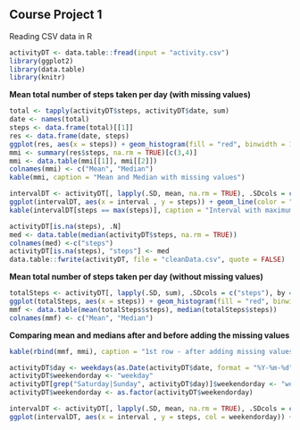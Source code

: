 
## Course Project 1

Reading CSV data in R

```{r read}
activityDT <- data.table::fread(input = "activity.csv")
library(ggplot2)
library(data.table)
library(knitr)
```

**Mean total number of steps taken per day (with missing values)**

```{r mmi1}
total <- tapply(activityDT$steps, activityDT$date, sum)
date <- names(total)
steps <- data.frame(total)[[1]]
res <- data.frame(date, steps)
ggplot(res, aes(x = steps)) + geom_histogram(fill = "red", binwidth = 1000) + labs(title = "Steps per Day", x = "steps", y = "frequency")
mmi <- summary(res$steps, na.rm = TRUE)[c(3,4)]
mmi <- data.table(mmi[[1]], mmi[[2]])
colnames(mmi) <- c("Mean", "Median")
kable(mmi, caption = "Mean and Median with missing values")
```

```{r mmi2}
intervalDT <- activityDT[, lapply(.SD, mean, na.rm = TRUE), .SDcols = c("steps") ,by = .(interval)]
ggplot(intervalDT, aes(x = interval , y = steps)) + geom_line(color = "red", size = 0.2) + labs(title = "Average daily activity pattern", y = "Average Steps per Day")
kable(intervalDT[steps == max(steps)], caption = "Interval with maximum steps")
```


```{r datacleaning}
activityDT[is.na(steps), .N]
med <- data.table(median(activityDT$steps, na.rm = TRUE))
colnames(med) <-c("steps")
activityDT[is.na(steps), "steps"] <- med
data.table::fwrite(activityDT, file = "cleanData.csv", quote = FALSE)
```

**Mean total number of steps taken per day (without missing values)**

```{r mmf1}
totalSteps <- activityDT[, lapply(.SD, sum), .SDcols = c("steps"), by = .(date)]
ggplot(totalSteps, aes(x = steps)) + geom_histogram(fill = "red", binwidth = 1000) + labs(title = "Steps per Day", x = "steps", y = "frequency")
mmf <- data.table(mean(totalSteps$steps), median(totalSteps$steps))
colnames(mmf) <- c("Mean", "Median")
```

**Comparing mean and medians after and before adding the missing values**

```{r echo=FALSE}
kable(rbind(mmf, mmi), caption = "1st row - after adding missing values, 2nd row - with missing values")
```

```{r wdoe}
activityDT$day <- weekdays(as.Date(activityDT$date, format = "%Y-%m-%d"))
activityDT$weekendorday <- "weekday"
activityDT[grep("Saturday|Sunday", activityDT$day)]$weekendorday <- "weekend"
activityDT$weekendorday <- as.factor(activityDT$weekendorday)
```

```{r wdoegraph}
intervalDT <- activityDT[, lapply(.SD, mean, na.rm = TRUE), .SDcols = c("steps") ,by = .(interval, weekendorday)]
ggplot(intervalDT, aes(x = interval , y = steps, col = weekendorday)) + geom_line(size = 0.05) + labs(title = "Average daily activity pattern by weekend or weekday", y = "Average Steps per Day") + facet_wrap(facets = .~weekendorday, ncol = 1)
```